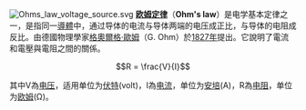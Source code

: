 [[File:Ohms_law_voltage_source.svg|right]]
'''[[欧姆定律|欧姆定律]]'''（'''Ohm's law'''）是电学基本定律之一，是指同一[[導體|導體]]中，通过导体的电流与导体两端的电压成正比，与导体的电阻成反比。由德國物理學家[[格奧爾格·歐姆|格奧爾格·歐姆]]（G. Ohm）於[[1827年|1827年]]提出。它說明了電流和電壓與電阻之間的關係。

:<math>R = \frac{V}{I}</math>

其中V為[[电压|电压]]，适用单位为[[伏特|伏特]](volt)，I為[[电流|电流]]，单位为[[安培|安培]](A)，R為[[电阻|电阻]]，单位为[[欧姆|欧姆]](Ω)。